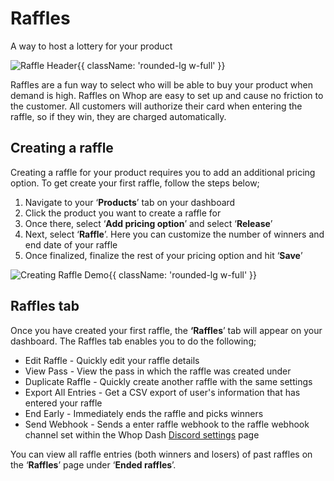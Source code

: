 
<HeroPattern />

<div className='lead'>

# Raffles

A way to host a lottery for your product

![Raffle Header](https://i.imgur.com/8R3cITY.png){{ className: 'rounded-lg w-full' }}

Raffles are a fun way to select who will be able to buy your product when demand is high. Raffles on Whop are easy to set up and cause no friction to the customer. All customers will authorize their card when entering the raffle, so if they win, they are charged automatically. 

## Creating a raffle

Creating a raffle for your product requires you to add an additional pricing option. To get create your first raffle, follow the steps below;

1. Navigate to your ‘**Products**’ tab on your dashboard
2. Click the product you want to create a raffle for
3. Once there, select ‘**Add pricing option**’ and select ‘**Release**’
4. Next, select ‘**Raffle**’. Here you can customize the number of winners and end date of your raffle
5. Once finalized, finalize the rest of your pricing option and hit ‘**Save**’

![Creating Raffle Demo](https://cdn.discordapp.com/attachments/1060606572746768526/1066090520956391465/CreatingRaffle.gif){{ className: 'rounded-lg w-full' }}

## Raffles tab

Once you have created your first raffle, the **‘Raffles**’ tab will appear on your dashboard. The Raffles tab enables you to do the following;

- Edit Raffle - Quickly edit your raffle details
- View Pass - View the pass in which the raffle was created under
- Duplicate Raffle - Quickly create another raffle with the same settings
- Export All Entries - Get a CSV export of user's information that has entered your raffle
- End Early - Immediately ends the raffle and picks winners
- Send Webhook - Sends a enter raffle webhook to the raffle webhook channel set within the Whop Dash [Discord settings](https://dash.whop.com/settings/discord) page

You can view all raffle entries (both winners and losers) of past raffles on the ‘**Raffles**’ page under ‘**Ended raffles**’.

</div>